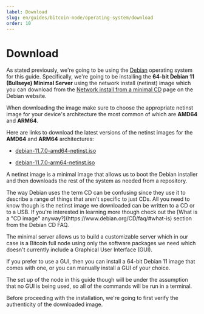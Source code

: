 ```yaml
---
label: Download
slug: en/guides/bitcoin-node/operating-system/download
order: 10
---
```



# Download

As stated previously, we're going to be using the [Debian](https://www.debian.org/) operating system for this guide. Specifically, we're going to be installing the **64-bit Debian 11 (Bullseye) Minimal Server** using the network install (netinst) image which you can download from the [Network install from a minimal CD](https://www.debian.org/CD/netinst/) page on the Debian website.

When downloading the image make sure to choose the appropriate netinst image for your device's architecture the most common of which are **AMD64** and **ARM64**.

Here are links to download the latest versions of the netinst images for the **AMD64** and **ARM64** architectures:

- <a href="https://cdimage.debian.org/debian-cd/current/amd64/iso-cd/debian-11.7.0-amd64-netinst.iso">debian-11.7.0-amd64-netinst.iso</a>

- <a href="https://cdimage.debian.org/debian-cd/current/arm64/iso-cd/debian-11.7.0-arm64-netinst.iso">debian-11.7.0-arm64-netinst.iso</a>

A netinst image is a minimal image that allows us to boot the Debian installer and then downloads the rest of the system as needed from a repository.

<Callout client:load type="info">
  The way Debian uses the term CD can be confusing since they use it to describe a range of things that aren't specific to just CDs. All you need to know though is the netinst image we downloaded can be written to a CD or to a USB. If you're interested in learning more though check out the [What is a "CD image" anyway?](https://www.debian.org/CD/faq/#what-is) section from the Debian CD FAQ.
</Callout>

The minimal server allows us to build a customizable server which in our case is a Bitcoin full node using only the software packages we need which doesn't currently include a Graphical User Interface (GUI).

If you prefer to use a GUI, then you can install a 64-bit Debian 11 image that comes with one, or you can manually install a GUI of your choice.

<Callout client:load type="warning">
  The set up of the node in this guide though will be under the assumption that no GUI is being used, so all of the commands will be run in a terminal.
</Callout>

Before proceeding with the installation, we're going to first verify the authenticity of the downloaded image.


